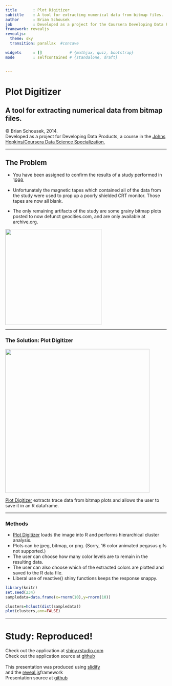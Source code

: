 ```yaml
---
title       : Plot Digitizer
subtitle    : A tool for extracting numerical data from bitmap files.
author      : Brian Schousek
job         : Developed as a project for the Coursera Developing Data Products class
framework: revealjs
revealjs:
  theme: sky
  transition: parallax  #concave

widgets     : []            # {mathjax, quiz, bootstrap}
mode        : selfcontained # {standalone, draft}


--- 
```


# Plot Digitizer


## A tool for extracting numerical data from bitmap files.


&copy; Brian Schousek, 2014.<br> Developed as a project for Developing Data Products, a course in the <a href="https://www.coursera.org/specialization/jhudatascience/1?utm_medium=dashboard">Johns Hopkins/Coursera Data Science Specialization.</a>


---


## The Problem

* You have been assigned to confirm the results of a study performed in 1998.

* Unfortunately the magnetic tapes which contained all of the data from the study were used to prop up a poorly shielded CRT monitor. Those tapes are now all blank.

* The only remaining artifacts of the study are some grainy bitmap plots posted to now defunct geocities.com, and are only available at archive.org.


<a href="http://bcaffo.com/" target="_blank"><img src="./assets/img/bcaffo.png" height="300px"></a>

---


### The Solution: Plot Digitizer

<img src="./assets/img/screencap.png" height="450px">

[Plot Digitizer](http://bruno.shinyapps.io/digitize) extracts trace data from bitmap plots and allows the user to save it in an R dataframe.


---

### Methods


* [Plot Digitizer](http://bruno.shinyapps.io/digitize) loads the image into R and performs hierarchical cluster analysis.
* Plots can be jpeg, bitmap, or png. (Sorry, 16 color animated pegasus gifs not supported.)
* The user can choose how many color levels are to remain in the resulting data.
* The user can also choose which of the extracted colors are plotted and saved to the R data file.
* Liberal use of reactive() shiny functions keeps the response snappy.
``` r
library(knitr)
set.seed(234)
sampledata=data.frame(x=rnorm(10),y=rnorm(10))

```
``` r
clusters=hclust(dist(sampledata))
plot(clusters,ann=FALSE)
```

---


# Study: Reproduced!

Check out the application at [shiny.rstudio.com](http://bruno.shinyapps.io/digitize)
<br>Check out the application source at <a href="https://github.com/bschousek/digitize">github</a>
<br><br>
This presentation was produced using [slidify](http://slidify.org/)<br>and the [reveal.js](http://lab.hakim.se/reveal-js/#/)framework
<br>Presentation source at [github](https://github.com/bschousek/digitize_present)
<br>


